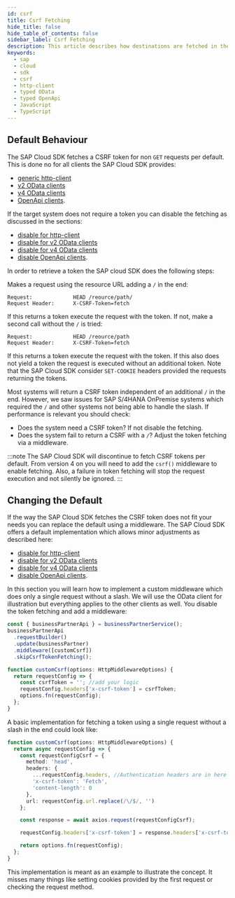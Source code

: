 ```yaml
---
id: csrf
title: Csrf Fetching
hide_title: false
hide_table_of_contents: false
sidebar_label: Csrf Fetching
description: This article describes how destinations are fetched in the SDK and how they can be configured.
keywords:
  - sap
  - cloud
  - sdk
  - csrf
  - http-client
  - typed OData
  - typed OpenApi
  - JavaScript
  - TypeScript
---
```


## Default Behaviour

The SAP Cloud SDK fetches a CSRF token for non `GET` requests per default.
This is done no for all clients the SAP Cloud SDK provides:

- [generic http-client](./http-client#csrf-token-fetching)
- [v2 OData clients](../odata/v2-client#handling-of-cross-site-request-forgery-tokens)
- [v4 OData clients](../odata/v4-client#handling-of-cross-site-request-forgery-tokens)
- [OpenApi clients](../openapi/execute-request#handling-of-cross-site-request-forgery-tokens).

If the target system does not require a token you can disable the fetching as discussed in the sections:

- [disable for http-client](./http-client#csrf-token-fetching)
- [disable for v2 OData clients](../odata/v2-client#hskip-csrf-token-handling)
- [disable for v4 OData clients](../odata/v4-client#skip-csrf-token-handling)
- [disable OpenApi clients](../openapi/execute-request#skip-csrf-token-handling).

In order to retrieve a token the SAP cloud SDK does the following steps:

Makes a request using the resource URL adding a `/` in the end:

```
Request:             HEAD /reource/path/
Request Header:      X-CSRF-Token=fetch
```

If this returns a token execute the request with the token.
If not, make a second call without the `/` is tried:

```
Request:             HEAD /reource/path
Request Header:      X-CSRF-Token=fetch
```

If this returns a token execute the request with the token.
If this also does not yield a token the request is executed without an additional token.
Note that the SAP Cloud SDK consider `SET-COOKIE` headers provided the requests returning the tokens.

Most systems will return a CSRF token independent of an additional `/` in the end.
However, we saw issues for SAP S/4HANA OnPremise systems which required the `/` and other systems not being able to handle the slash.
If performance is relevant you should check:

- Does the system need a CSRF token? If not disable the fetching.
- Does the system fail to return a CSRF with a `/`? Adjust the token fetching via a middleware.

:::note
The SAP Cloud SDK will discontinue to fetch CSRF tokens per default.
From version 4 on you will need to add the `csrf()` middleware to enable fetching.
Also, a failure in token fetching will stop the request execution and not silently be ignored.
:::

## Changing the Default

If the way the SAP Cloud SDK fetches the CSRF token does not fit your needs you can replace the default using a middleware.
The SAP Cloud SDK offers a default implementation which allows minor adjustments as described here:

- [disable for http-client](./http-client#csrf-token-fetching)
- [disable for v2 OData clients](../odata/v2-client#custom-csrf-token-handling)
- [disable for v4 OData clients](../odata/v4-client#custom-csrf-token-handling)
- [disable OpenApi clients](../openapi/execute-request#custom-csrf-token-handling).

In this section you will learn how to implement a custom middleware which does only a single request without a slash.
We will use the OData client for illustration but everything applies to the other clients as well.
You disable the token fetching and add a middleware:

```ts
const { businessPartnerApi } = businessPartnerService();
businessPartnerApi
  .requestBuilder()
  .update(businessPartner)
  .middleware([customCsrf])
  .skipCsrfTokenFetching();

function customCsrf(options: HttpMiddlewareOptions) {
  return requestConfig => {
    const csrfToken = ''; //add your logic
    requestConfig.headers['x-csrf-token'] = csrfToken;
    options.fn(requestConfig);
  };
}
```

A basic implementation for fetching a token using a single request without a slash in the end could look like:

```ts
function customCsrf(options: HttpMiddlewareOptions) {
  return async requestConfig => {
    const requestConfigCsrf = {
      method: 'head',
      headers: {
        ...requestConfig.headers, //Authentication headers are in here
        'x-csrf-token': 'Fetch',
        'content-length': 0
      },
      url: requestConfig.url.replace(/\/$/, '')
    };

    const response = await axios.request(requestConfigCsrf);

    requestConfig.headers['x-csrf-token'] = response.headers['x-csrf-token'];

    return options.fn(requestConfig);
  };
}
```

This implementation is meant as an example to illustrate the concept.
It misses many things like setting cookies provided by the first request or checking the request method.

